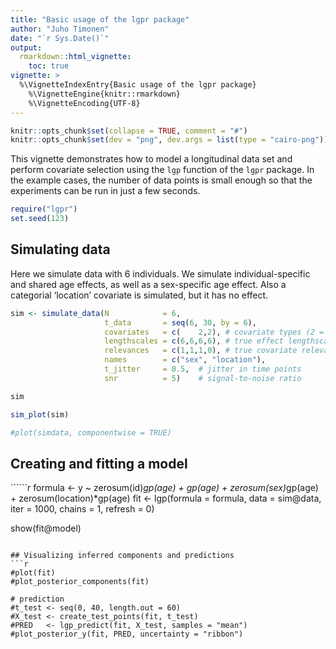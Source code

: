 ```yaml
---
title: "Basic usage of the lgpr package"
author: "Juho Timonen"
date: "`r Sys.Date()`"
output: 
  rmarkdown::html_vignette:
    toc: true
vignette: >
  %\VignetteIndexEntry{Basic usage of the lgpr package}
    %\VignetteEngine{knitr::rmarkdown}
    %\VignetteEncoding{UTF-8}
---
```


```r
knitr::opts_chunk$set(collapse = TRUE, comment = "#")
knitr::opts_chunk$set(dev = "png", dev.args = list(type = "cairo-png"))
```

This vignette demonstrates how to model a longitudinal data set and perform covariate selection using the `lgp` function of the `lgpr` package. In the example cases, the number of data points is small enough so that the experiments can be run in just a few seconds.

```r
require("lgpr")
set.seed(123)
```

## Simulating data
Here we simulate data with 6 individuals. We simulate individual-specific and shared age effects, as well as a sex-specific age effect. Also a categorial 'location' covariate is simulated, but it has no effect.

```r
sim <- simulate_data(N            = 6,
                     t_data       = seq(6, 30, by = 6),
                     covariates   = c(    2,2), # covariate types (2 = categorical)
                     lengthscales = c(6,6,6,6), # true effect lengthscales
                     relevances   = c(1,1,1,0), # true covariate relevances
                     names        = c("sex", "location"),
                     t_jitter     = 0.5,  # jitter in time points
                     snr          = 5)    # signal-to-noise ratio

sim
```

```r
sim_plot(sim)
```

```r
#plot(simdata, componentwise = TRUE)
```

## Creating and fitting a model
``````r
formula <- y ~ zerosum(id)*gp(age) + gp(age) + zerosum(sex)*gp(age) + zerosum(location)*gp(age)
fit <- lgp(formula  = formula,
           data     = sim@data,
           iter     = 1000, 
           chains   = 1,
           refresh  = 0)

show(fit@model)
```

## Visualizing inferred components and predictions
```r
#plot(fit)
#plot_posterior_components(fit)

# prediction
#t_test <- seq(0, 40, length.out = 60)
#X_test <- create_test_points(fit, t_test)
#PRED   <- lgp_predict(fit, X_test, samples = "mean")
#plot_posterior_y(fit, PRED, uncertainty = "ribbon")
```

